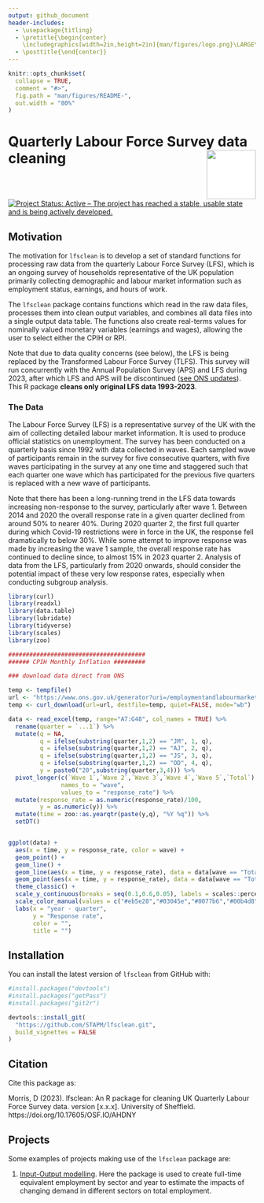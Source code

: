 ```yaml
---
output: github_document
header-includes:
  - \usepackage{titling}
  - \pretitle{\begin{center}
    \includegraphics[width=2in,height=2in]{man/figures/logo.png}\LARGE\\}
  - \posttitle{\end{center}}
---
```


<!-- README.md is generated from README.Rmd. Please edit that file -->

```r
knitr::opts_chunk$set(
  collapse = TRUE,
  comment = "#>",
  fig.path = "man/figures/README-",
  out.width = "80%"
)
```

# Quarterly Labour Force Survey data cleaning <img src="man/figures/README-lfsclean-open.png" align="right" style="padding-left:10px;background-color:white;" width="100" height="100" />

<!-- badges: start -->
[![Project Status: Active – The project has reached a stable, usable state and is being actively developed.](https://www.repostatus.org/badges/latest/active.svg)](https://www.repostatus.org/#active)
<!-- badges: end -->

## Motivation
The motivation for `lfsclean` is to develop a set of standard functions for processing raw data from the quarterly Labour Force Survey (LFS), which is an ongoing survey of households representative of the UK population primarily collecting demographic and labour market information such as employment status, earnings, and hours of work.

The `lfsclean` package contains functions which read in the raw data files, processes them into clean output variables, and combines all data files into a single output data table. The functions also create real-terms values for nominally valued monetary variables (earnings and wages), allowing the user to select either the CPIH or RPI.

Note that due to data quality concerns (see below), the LFS is being replaced by the Transformed Labour Force Survey (TLFS). This survey will run concurrently with the Annual Population Survey (APS) and LFS during 2023, after which LFS and APS will be discontinued ([see ONS updates](https://www.ons.gov.uk/employmentandlabourmarket/peopleinwork/employmentandemployeetypes/articles/labourmarkettransformationupdateonprogressandplans/may2023)). This R package **cleans only original LFS data 1993-2023**. 

### The Data
The Labour Force Survey (LFS) is a representative survey of the UK with the aim of collecting detailed labour market information. It is used to produce official statistics on unemployment. The survey has been conducted on a quarterly basis since 1992 with data collected in waves. Each sampled wave of participants remain in the survey for five consecutive quarters, with five waves participating in the survey at any one time and staggered such that each quarter one wave which has participated for the previous five quarters is replaced with a new wave of participants. 

Note that there has been a long-running trend in the LFS data towards increasing non-response to the survey, particularly after wave 1. Between 2014 and 2020 the overall response rate in a given quarter declined from around 50% to nearer 40%. During 2020 quarter 2, the first full quarter during which Covid-19 restrictions were in force in the UK, the response fell dramatically to below 30%. While some attempt to improve response was made by increasing the wave 1 sample, the overall response rate has continued to decline since, to almost 15% in 2023 quarter 2. Analysis of data from the LFS, particularly from 2020 onwards, should consider the potential impact of these very low response rates, especially when conducting subgroup analysis. 


```r
library(curl)
library(readxl)
library(data.table)
library(lubridate)
library(tidyverse)
library(scales)
library(zoo)

#######################################
###### CPIH Monthly Inflation #########

### download data direct from ONS

temp <- tempfile()
url <- "https://www.ons.gov.uk/generator?uri=/employmentandlabourmarket/peopleinwork/employmentandemployeetypes/methodologies/labourforcesurveyperformanceandqualitymonitoringreport/c11f9639&format=xls"
temp <- curl_download(url=url, destfile=temp, quiet=FALSE, mode="wb")

data <- read_excel(temp, range="A7:G48", col_names = TRUE) %>%
  rename(quarter = `...1`) %>%
  mutate(q = NA,
         q = ifelse(substring(quarter,1,2) == "JM", 1, q),
         q = ifelse(substring(quarter,1,2) == "AJ", 2, q),
         q = ifelse(substring(quarter,1,2) == "JS", 3, q),
         q = ifelse(substring(quarter,1,2) == "OD", 4, q),
         y = paste0("20",substring(quarter,3,4))) %>%
  pivot_longer(c(`Wave 1`,`Wave 2`,`Wave 3`,`Wave 4`,`Wave 5`,`Total`),
               names_to = "wave",
               values_to = "response_rate") %>%
  mutate(response_rate = as.numeric(response_rate)/100,
         y = as.numeric(y)) %>%
  mutate(time = zoo::as.yearqtr(paste(y,q), "%Y %q")) %>%
  setDT()


ggplot(data) +
  aes(x = time, y = response_rate, color = wave) +
  geom_point() +
  geom_line() +
  geom_line(aes(x = time, y = response_rate), data = data[wave == "Total"], color = "#eb5e28", size = 1.5) +
  geom_point(aes(x = time, y = response_rate), data = data[wave == "Total"], color = "#eb5e28", size = 1.5) +
  theme_classic() +
  scale_y_continuous(breaks = seq(0.1,0.6,0.05), labels = scales::percent) +
  scale_color_manual(values = c("#eb5e28","#03045e","#0077b6","#00b4d8","#90e0ef","#caf0f8")) +
  labs(x = "year - quarter",
       y = "Response rate",
       color = "",
       title = "") 
```

## Installation

You can install the latest version of `lfsclean` from GitHub with:     

```r
#install.packages("devtools")
#install.packages("getPass")
#install.packages("git2r")

devtools::install_git(
  "https://github.com/STAPM/lfsclean.git", 
  build_vignettes = FALSE
)

```


## Citation

Cite this package as:

Morris, D (2023). lfsclean: An R package for cleaning UK Quarterly Labour Force Survey data. version [x.x.x]. University of Sheffield. https://doi.org/10.17605/OSF.IO/AHDNY

## Projects 

Some examples of projects making use of the `lfsclean` package are:

1. [Input-Output modelling](https://gitlab.com/stapm/projects/input-output-modelling/input-output-modelling). Here the package is used to create full-time equivalent employment by sector and year to estimate the impacts of changing demand in different sectors on total employment. 
